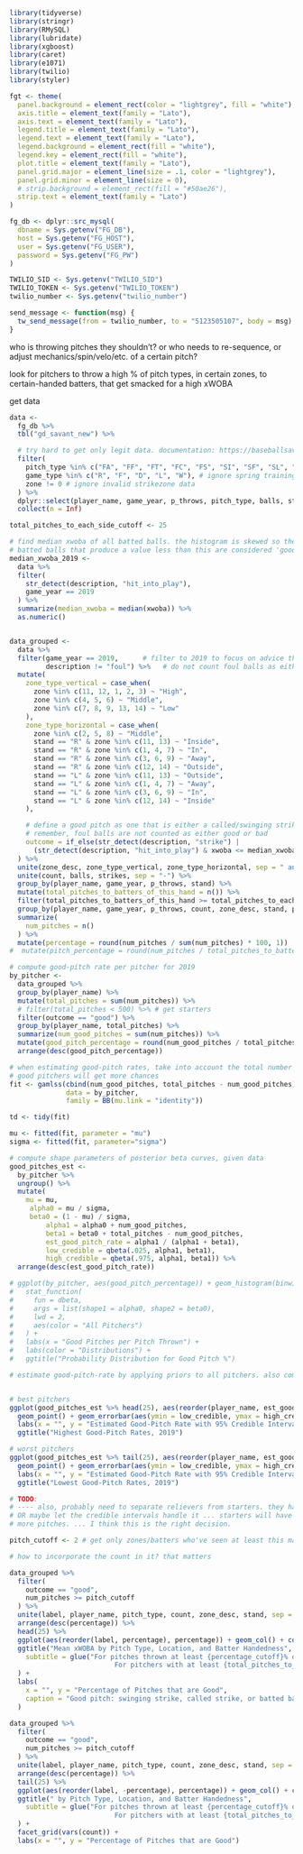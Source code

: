 

```r
library(tidyverse)
library(stringr)
library(RMySQL)
library(lubridate)
library(xgboost)
library(caret)
library(e1071)
library(twilio)
library(styler)

fgt <- theme(
  panel.background = element_rect(color = "lightgrey", fill = "white"),
  axis.title = element_text(family = "Lato"),
  axis.text = element_text(family = "Lato"),
  legend.title = element_text(family = "Lato"),
  legend.text = element_text(family = "Lato"),
  legend.background = element_rect(fill = "white"),
  legend.key = element_rect(fill = "white"),
  plot.title = element_text(family = "Lato"),
  panel.grid.major = element_line(size = .1, color = "lightgrey"),
  panel.grid.minor = element_line(size = 0),
  # strip.background = element_rect(fill = "#50ae26"),
  strip.text = element_text(family = "Lato")
)

fg_db <- dplyr::src_mysql(
  dbname = Sys.getenv("FG_DB"),
  host = Sys.getenv("FG_HOST"),
  user = Sys.getenv("FG_USER"),
  password = Sys.getenv("FG_PW")
)

TWILIO_SID <- Sys.getenv("TWILIO_SID")
TWILIO_TOKEN <- Sys.getenv("TWILIO_TOKEN")
twilio_number <- Sys.getenv("twilio_number")

send_message <- function(msg) {
  tw_send_message(from = twilio_number, to = "5123505107", body = msg)
}
```


who is throwing pitches they shouldn't? or who needs to re-sequence, or adjust mechanics/spin/velo/etc. of a certain pitch?

look for pitchers to throw a high % of pitch types, in certain zones, to certain-handed batters, that get smacked for a high xWOBA

get data

```r
data <-
  fg_db %>%
  tbl("gd_savant_new") %>%

  # try hard to get only legit data. documentation: https://baseballsavant.mlb.com/csv-docs
  filter(
    pitch_type %in% c("FA", "FF", "FT", "FC", "FS", "SI", "SF", "SL", "CH", "CB", "CU", "KC", "KN", "EP"), # get legit pitch types only
    game_type %in% c("R", "F", "D", "L", "W"), # ignore spring training, etc. games
    zone != 0 # ignore invalid strikezone data
  ) %>%
  dplyr::select(player_name, game_year, p_throws, pitch_type, balls, strikes, zone, stand, description, xwoba) %>%
  collect(n = Inf)
```

```r

total_pitches_to_each_side_cutoff <- 25

# find median xwoba of all batted balls. the histogram is skewed so the median is more appropriate than the mean here
# batted balls that produce a value less than this are considered 'good'
median_xwoba_2019 <-
  data %>%
  filter(
    str_detect(description, "hit_into_play"),
    game_year == 2019
  ) %>%
  summarize(median_xwoba = median(xwoba)) %>%
  as.numeric()


data_grouped <-
  data %>%
  filter(game_year == 2019,      # filter to 2019 to focus on advice that's immediately actionable
         description != "foul") %>%   # do not count foul balls as either good or bad
  mutate(
    zone_type_vertical = case_when(
      zone %in% c(11, 12, 1, 2, 3) ~ "High",
      zone %in% c(4, 5, 6) ~ "Middle",
      zone %in% c(7, 8, 9, 13, 14) ~ "Low"
    ),
    zone_type_horizontal = case_when(
      zone %in% c(2, 5, 8) ~ "Middle",
      stand == "R" & zone %in% c(11, 13) ~ "Inside",
      stand == "R" & zone %in% c(1, 4, 7) ~ "In",
      stand == "R" & zone %in% c(3, 6, 9) ~ "Away",
      stand == "R" & zone %in% c(12, 14) ~ "Outside",
      stand == "L" & zone %in% c(11, 13) ~ "Outside",
      stand == "L" & zone %in% c(1, 4, 7) ~ "Away",
      stand == "L" & zone %in% c(3, 6, 9) ~ "In",
      stand == "L" & zone %in% c(12, 14) ~ "Inside"
    ),

    # define a good pitch as one that is either a called/swinging strike or gets hit for a sub-median xWOBA
    # remember, foul balls are not counted as either good or bad
    outcome = if_else(str_detect(description, "strike") |
      (str_detect(description, "hit_into_play") & xwoba <= median_xwoba_2019), "good", "bad")
  ) %>%
  unite(zone_desc, zone_type_vertical, zone_type_horizontal, sep = " and ") %>%
  unite(count, balls, strikes, sep = "-") %>%
  group_by(player_name, game_year, p_throws, stand) %>%
  mutate(total_pitches_to_batters_of_this_hand = n()) %>%
  filter(total_pitches_to_batters_of_this_hand >= total_pitches_to_each_side_cutoff) %>% # try to get only full time pitchers
  group_by(player_name, game_year, p_throws, count, zone_desc, stand, pitch_type, outcome) %>%
  summarize(
    num_pitches = n()
  ) %>%
  mutate(percentage = round(num_pitches / sum(num_pitches) * 100, 1))
#  mutate(pitch_percentage = round(num_pitches / total_pitches_to_batters_of_this_hand * 100, 1))
```



```r
# compute good-pitch rate per pitcher for 2019
by_pitcher <-
  data_grouped %>%
  group_by(player_name) %>%
  mutate(total_pitches = sum(num_pitches)) %>%
  # filter(total_pitches < 500) %>% # get starters
  filter(outcome == "good") %>%
  group_by(player_name, total_pitches) %>%
  summarize(num_good_pitches = sum(num_pitches)) %>%
  mutate(good_pitch_percentage = round(num_good_pitches / total_pitches, 3)) %>%
  arrange(desc(good_pitch_percentage))

# when estimating good-pitch rates, take into account the total number of pitches thrown
# good pitchers will get more chances
fit <- gamlss(cbind(num_good_pitches, total_pitches - num_good_pitches) ~ log(total_pitches),
              data = by_pitcher,
              family = BB(mu.link = "identity"))

td <- tidy(fit)

mu <- fitted(fit, parameter = "mu")
sigma <- fitted(fit, parameter="sigma")

# compute shape parameters of posterior beta curves, given data
good_pitches_est <-
  by_pitcher %>%
  ungroup() %>%
  mutate(
    mu = mu,
     alpha0 = mu / sigma,
     beta0 = (1 - mu) / sigma,
         alpha1 = alpha0 + num_good_pitches,
         beta1 = beta0 + total_pitches - num_good_pitches,
         est_good_pitch_rate = alpha1 / (alpha1 + beta1),
         low_credible = qbeta(.025, alpha1, beta1), 
         high_credible = qbeta(.975, alpha1, beta1)) %>%
  arrange(desc(est_good_pitch_rate))

# ggplot(by_pitcher, aes(good_pitch_percentage)) + geom_histogram(binwidth = .01, aes(y = ..density..)) +
#   stat_function(
#     fun = dbeta,
#     args = list(shape1 = alpha0, shape2 = beta0),
#     lwd = 2,
#     aes(color = "All Pitchers")
#   ) +
#   labs(x = "Good Pitches per Pitch Thrown") +
#   labs(color = "Distributions") +
#   ggtitle("Probability Distribution for Good Pitch %")

# estimate good-pitch-rate by applying priors to all pitchers. also compute credible intervals


# best pitchers
ggplot(good_pitches_est %>% head(25), aes(reorder(player_name, est_good_pitch_rate), est_good_pitch_rate)) + coord_flip() +
  geom_point() + geom_errorbar(aes(ymin = low_credible, ymax = high_credible)) +
  labs(x = "", y = "Estimated Good-Pitch Rate with 95% Credible Interval") +
  ggtitle("Highest Good-Pitch Rates, 2019")

# worst pitchers
ggplot(good_pitches_est %>% tail(25), aes(reorder(player_name, est_good_pitch_rate), est_good_pitch_rate)) + coord_flip() +
  geom_point() + geom_errorbar(aes(ymin = low_credible, ymax = high_credible)) +
  labs(x = "", y = "Estimated Good-Pitch Rate with 95% Credible Interval") +
  ggtitle("Lowest Good-Pitch Rates, 2019")

# TODO:
# ---- also, probably need to separate relievers from starters. they have a different number of pitches ...
# OR maybe let the credible intervals handle it ... starters will have smaller ones because they've thrown
# more pitches. ... I think this is the right decision.
```


```r
pitch_cutoff <- 2 # get only zones/batters who've seen at least this many pitches, from the pitcher in this count

# how to incorporate the count in it? that matters

data_grouped %>%
  filter(
    outcome == "good",
    num_pitches >= pitch_cutoff
  ) %>%
  unite(label, player_name, pitch_type, count, zone_desc, stand, sep = " - ") %>%
  arrange(desc(percentage)) %>%
  head(25) %>%
  ggplot(aes(reorder(label, percentage), percentage)) + geom_col() + coord_flip() +
  ggtitle("Mean xWOBA by Pitch Type, Location, and Batter Handedness",
    subtitle = glue("For pitches thrown at least {percentage_cutoff}% of the time in that location to batters of that hand
                          For pitchers with at least {total_pitches_to_each_side_cutoff * 2} pitches in 2019")
  ) +
  labs(
    x = "", y = "Percentage of Pitches that are Good",
    caption = "Good pitch: swinging strike, called strike, or batted ball with xWOBA less than the league median xWOBA"
  )

data_grouped %>%
  filter(
    outcome == "good",
    num_pitches >= pitch_cutoff
  ) %>%
  unite(label, player_name, pitch_type, count, zone_desc, stand, sep = " - ") %>%
  arrange(desc(percentage)) %>%
  tail(25) %>%
  ggplot(aes(reorder(label, -percentage), percentage)) + geom_col() + coord_flip() +
  ggtitle(" by Pitch Type, Location, and Batter Handedness",
    subtitle = glue("For pitches thrown at least {percentage_cutoff}% of the time in that location to batters of that hand
                          For pitchers with at least {total_pitches_to_each_side_cutoff * 2} pitches in 2019")
  ) +
  facet_grid(vars(count)) +
  labs(x = "", y = "Percentage of Pitches that are Good")
```


